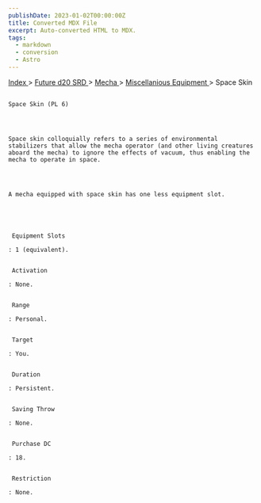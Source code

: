 ```yaml
---
publishDate: 2023-01-02T00:00:00Z
title: Converted MDX File
excerpt: Auto-converted HTML to MDX.
tags:
  - markdown
  - conversion
  - Astro
---
```


[
Index
](-index) >
[
Future d20 SRD
](future-d20-srd-index) >
[
Mecha
](future-d20-srd-mecha-index) >
[
Miscellanious Equipment
](future-d20-srd-mecha-miscellanious-equipment-index) > Space Skin

##

    Space Skin (PL 6)




    Space skin colloquially refers to a series of environmental stabilizers that allow the mecha operator (and other living creatures aboard the mecha) to ignore the effects of vacuum, thus enabling the mecha to operate in space.




    A mecha equipped with space skin has one less equipment slot.





     Equipment Slots

    : 1 (equivalent).


     Activation

    : None.


     Range

    : Personal.


     Target

    : You.


     Duration

    : Persistent.


     Saving Throw

    : None.


     Purchase DC

    : 18.


     Restriction

    : None.
